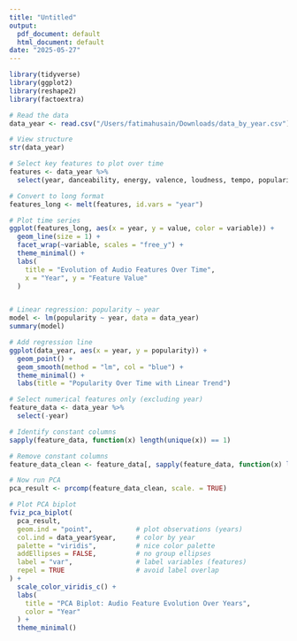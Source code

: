 ```yaml
---
title: "Untitled"
output:
  pdf_document: default
  html_document: default
date: "2025-05-27"
---
```

```r

library(tidyverse)
library(ggplot2)
library(reshape2)
library(factoextra)

# Read the data
data_year <- read.csv("/Users/fatimahusain/Downloads/data_by_year.csv")

# View structure
str(data_year)

# Select key features to plot over time
features <- data_year %>%
  select(year, danceability, energy, valence, loudness, tempo, popularity)

# Convert to long format
features_long <- melt(features, id.vars = "year")

# Plot time series
ggplot(features_long, aes(x = year, y = value, color = variable)) +
  geom_line(size = 1) +
  facet_wrap(~variable, scales = "free_y") +
  theme_minimal() +
  labs(
    title = "Evolution of Audio Features Over Time",
    x = "Year", y = "Feature Value"
  )



```
```r
# Linear regression: popularity ~ year
model <- lm(popularity ~ year, data = data_year)
summary(model)

# Add regression line
ggplot(data_year, aes(x = year, y = popularity)) +
  geom_point() +
  geom_smooth(method = "lm", col = "blue") +
  theme_minimal() +
  labs(title = "Popularity Over Time with Linear Trend")
```



```r
# Select numerical features only (excluding year)
feature_data <- data_year %>%
  select(-year)

# Identify constant columns
sapply(feature_data, function(x) length(unique(x)) == 1)

# Remove constant columns
feature_data_clean <- feature_data[, sapply(feature_data, function(x) length(unique(x)) > 1)]

# Now run PCA
pca_result <- prcomp(feature_data_clean, scale. = TRUE)

# Plot PCA biplot
fviz_pca_biplot(
  pca_result,
  geom.ind = "point",           # plot observations (years)
  col.ind = data_year$year,     # color by year
  palette = "viridis",          # nice color palette
  addEllipses = FALSE,          # no group ellipses
  label = "var",                # label variables (features)
  repel = TRUE                  # avoid label overlap
) +
  scale_color_viridis_c() +
  labs(
    title = "PCA Biplot: Audio Feature Evolution Over Years",
    color = "Year"
  ) +
  theme_minimal()


```
